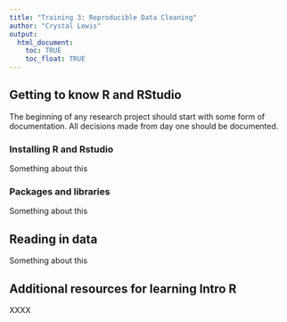 ```yaml
---
title: "Training 3: Reproducible Data Cleaning"
author: "Crystal Lewis"
output: 
  html_document:
    toc: TRUE
    toc_float: TRUE
---
```


## Getting to know R and RStudio

The beginning of any research project should start with some form of documentation. All decisions made from day one should be documented.

### Installing R and Rstudio

Something about this

### Packages and libraries

Something about this

## Reading in data

Something about this

## Additional resources for learning Intro R

XXXX
